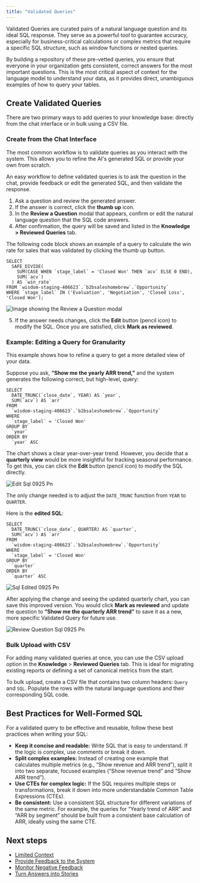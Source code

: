 ```yaml
---
title: "Validated Queries"
---
```


Validated Queries are curated pairs of a natural language question and its ideal SQL response. They serve as a powerful tool to guarantee accuracy, especially for business-critical calculations or complex metrics that require a specific SQL structure, such as window functions or nested queries.

By building a repository of these pre-vetted queries, you ensure that everyone in your organization gets consistent, correct answers for the most important questions. This is the most critical aspect of context for the language model to understand your data, as it provides direct, unambiguous examples of how to query your tables.

## Create Validated Queries

There are two primary ways to add queries to your knowledge base: directly from the chat interface or in bulk using a CSV file.

### Create from the Chat Interface

The most common workflow is to validate queries as you interact with the system. This allows you to refine the AI's generated SQL or provide your own from scratch.

An easy workflow to define validated queries is to ask the question in the chat, provide feedback or edit the generated SQL, and then validate the response.

1. Ask a question and review the generated answer.
2. If the answer is correct, click the **thumb up** icon.
3. In the **Review a Question** modal that appears, confirm or edit the natural language question that the SQL code answers.
4. After confirmation, the query will be saved and listed in the **Knowledge \> Reviewed Queries** tab.

The following code block shows an example of a query to calculate the win rate for sales that was validated by clicking the thumb up button.

```
SELECT 
  SAFE_DIVIDE(
    SUM(CASE WHEN `stage_label` = 'Closed Won' THEN `acv` ELSE 0 END), 
    SUM(`acv`)
  ) AS `win_rate`
FROM `wisdom-staging-406623`.`b2bsaleshomebrew`.`Opportunity`
WHERE `stage_label` IN ('Evaluation', 'Negotiation', 'Closed Loss', 'Closed Won');
```

![Image showing the Review a Question modal](/images/review-question-v02-em.png)

5. If the answer needs changes, click the **Edit** button (pencil icon) to modify the SQL. Once you are satisfied, click **Mark as reviewed**.

### Example: Editing a Query for Granularity

This example shows how to refine a query to get a more detailed view of your data.

Suppose you ask, **“Show me the yearly ARR trend,”** and the system generates the following correct, but high-level, query:

```
SELECT
  DATE_TRUNC(`close_date`, YEAR) AS `year`,
  SUM(`acv`) AS `arr`
FROM
  `wisdom-staging-406623`.`b2bsaleshomebrew`.`Opportunity`
WHERE
  `stage_label` = 'Closed Won'
GROUP BY
  `year`
ORDER BY
  `year` ASC
```

The chart shows a clear year-over-year trend. However, you decide that a **quarterly view** would be more insightful for tracking seasonal performance. To get this, you can click the **Edit** button (pencil icon) to modify the SQL directly.

![Edit Sql 0925 Pn](/images/Edit-sql-0925.png)

The only change needed is to adjust the `DATE_TRUNC` function from `YEAR` to `QUARTER`.

Here is the **edited SQL**:

```
SELECT
  DATE_TRUNC(`close_date`, QUARTER) AS `quarter`,
  SUM(`acv`) AS `arr`
FROM
  `wisdom-staging-406623`.`b2bsaleshomebrew`.`Opportunity`
WHERE
  `stage_label` = 'Closed Won'
GROUP BY
  `quarter`
ORDER BY
  `quarter` ASC
```

![Sql Edited 0925 Pn](/images/sql-edited-0925.png)

After applying the change and seeing the updated quarterly chart, you can save this improved version. You would click **Mark as reviewed** and update the question to **“Show me the quarterly ARR trend”** to save it as a new, more specific Validated Query for future use.

![Review Question Sql 0925 Pn](/images/review-question-sql-0925.png)

### Bulk Upload with CSV

For adding many validated queries at once, you can use the CSV upload option in the **Knowledge** \> **Reviewed Queries** tab. This is ideal for migrating existing reports or defining a set of canonical metrics from the start.

To bulk upload, create a CSV file that contains two column headers: `Query` and `SQL`. Populate the rows with the natural language questions and their corresponding SQL code.

## Best Practices for Well-Formed SQL

For a validated query to be effective and reusable, follow these best practices when writing your SQL:

- **Keep it concise and readable:** Write SQL that is easy to understand. If the logic is complex, use comments or break it down.
- **Split complex examples:** Instead of creating one example that calculates multiple metrics (e.g., “Show revenue and ARR trend”), split it into two separate, focused examples (“Show revenue trend” and “Show ARR trend”).
- **Use CTEs for complex logic:** If the SQL requires multiple steps or transformations, break it down into more understandable Common Table Expressions (CTEs).
- **Be consistent:** Use a consistent SQL structure for different variations of the same metric. For example, the queries for “Yearly trend of ARR” and “ARR by segment” should be built from a consistent base calculation of ARR, ideally using the same CTE.

## Next steps

- [Limited Context](/setting-up-wisdom-ai/feedback-mechanisms/limited-context)
- [Provide Feedback to the System](/setting-up-wisdom-ai/feedback-mechanisms/provide-feedback-to-the-system)
- [Monitor Negative Feedback](/setting-up-wisdom-ai/feedback-mechanisms/monitor-negative-feedback)
- [Turn Answers into Stories](/using-wisdom-ai-everyday/turn-answers-into-stories)